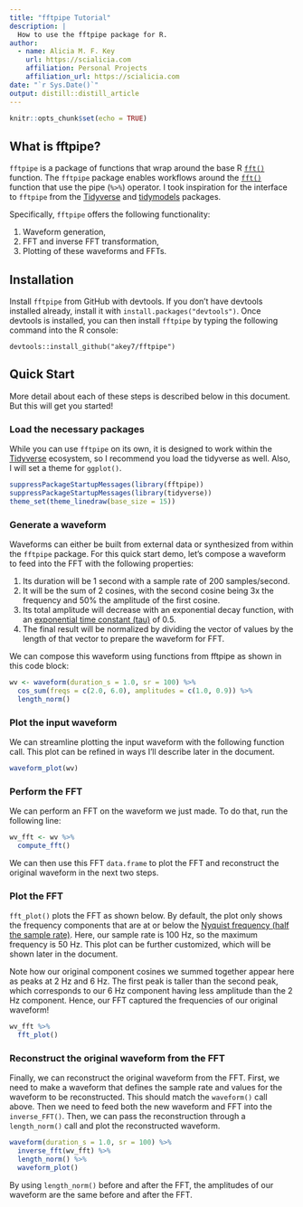 ```yaml
---
title: "fftpipe Tutorial"
description: |
  How to use the fftpipe package for R.
author:
  - name: Alicia M. F. Key 
    url: https://scialicia.com
    affiliation: Personal Projects
    affiliation_url: https://scialicia.com
date: "`r Sys.Date()`"
output: distill::distill_article
---
```


```r
knitr::opts_chunk$set(echo = TRUE)
```

## What is fftpipe?

`fftpipe` is a package of functions that wrap around the base R [`fft()`](https://www.rdocumentation.org/packages/stats/versions/3.6.2/topics/fft) function. The `fftpipe` package enables workflows around the [`fft()`](https://www.rdocumentation.org/packages/stats/versions/3.6.2/topics/fft) function that use the pipe (`%>%`) operator. I took inspiration for the interface to `fftpipe` from the [Tidyverse](https://www.tidyverse.org) and [tidymodels](https://www.tidymodels.org) packages.

Specifically, `fftpipe` offers the following functionality:

1. Waveform generation,
2. FFT and inverse FFT transformation,
3. Plotting of these waveforms and FFTs.

## Installation

Install `fftpipe` from GitHub with devtools. If you don't have devtools installed already, install it with `install.packages("devtools")`. Once devtools is installed, you can then install `fftpipe` by typing the following command into the R console:

```
devtools::install_github("akey7/fftpipe")
```

## Quick Start

More detail about each of these steps is described below in this document. But this will get you started!

### Load the necessary packages

While you can use `fftpipe` on its own, it is designed to work within the [Tidyverse](https://www.tidyverse.org) ecosystem, so I recommend you load the tidyverse as well. Also, I will set a theme for `ggplot()`.

```r
suppressPackageStartupMessages(library(fftpipe))
suppressPackageStartupMessages(library(tidyverse))
theme_set(theme_linedraw(base_size = 15))
```

### Generate a waveform

Waveforms can either be built from external data or synthesized from within the `fftpipe` package. For this quick start demo, let's compose a waveform to feed into the FFT with the following properties:

1. Its duration will be 1 second with a sample rate of 200 samples/second.
2. It will be the sum of 2 cosines, with the second cosine being 3x the frequency and 50% the amplitude of the first cosine.
3. Its total amplitude will decrease with an exponential decay function, with an [exponential time constant (tau)](https://en.wikipedia.org/wiki/Exponential_decay#Mean_lifetime) of 0.5.
4. The final result will be normalized by dividing the vector of values by the length of that vector to prepare the waveform for FFT.

We can compose this waveform using functions from fftpipe as shown in this code block:

```r
wv <- waveform(duration_s = 1.0, sr = 100) %>%
  cos_sum(freqs = c(2.0, 6.0), amplitudes = c(1.0, 0.9)) %>%
  length_norm()
```

### Plot the input waveform

We can streamline plotting the input waveform with the following function call. This plot can be refined in ways I'll describe later in the document.

```r
waveform_plot(wv)
```

### Perform the FFT

We can perform an FFT on the waveform we just made. To do that, run the following line:

```r
wv_fft <- wv %>%
  compute_fft()
```

We can then use this FFT `data.frame` to plot the FFT and reconstruct the original waveform in the next two steps.

### Plot the FFT

`fft_plot()` plots the FFT as shown below. By default, the plot only shows the frequency components that are at or below the [Nyquist frequency (half the sample rate)](https://en.wikipedia.org/wiki/Nyquist_frequency). Here, our sample rate is 100 Hz, so the maximum frequency is 50 Hz. This plot can be further customized, which will be shown later in the document.

Note how our original component cosines we summed together appear here as peaks at 2 Hz and 6 Hz. The first peak is taller than the second peak, which corresponds to our 6 Hz component having less amplitude than the 2 Hz component. Hence, our FFT captured the frequencies of our original waveform!

```r
wv_fft %>%
  fft_plot()
```

### Reconstruct the original waveform from the FFT

Finally, we can reconstruct the original waveform from the FFT. First, we need to make a waveform that defines the sample rate and values for the waveform to be reconstructed. This should match the `waveform()` call above. Then we need to feed both the new waveform and FFT into the `inverse_FFT()`. Then, we can pass the reconstruction through a `length_norm()` call and plot the reconstructed waveform.

```r
waveform(duration_s = 1.0, sr = 100) %>%
  inverse_fft(wv_fft) %>%
  length_norm() %>%
  waveform_plot()
```

By using `length_norm()` before and after the FFT, the amplitudes of our waveform are the same before and after the FFT.


